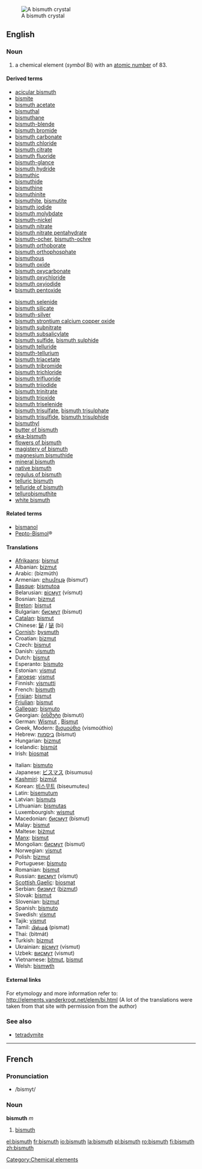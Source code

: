 [[Image:Bismuth_crystal_macro.jpg|thumb|right|A bismuth crystal]]
==English==
{{elements|Bi|lead|Pb|polonium|Po}}
=== Noun ===
{{en-noun-unc}}
{{wikipedia}}

# a chemical element (''symbol'' Bi) with an [[atomic number]] of 83.

====Derived terms====
{{top2}}
*[[acicular bismuth]]
*[[bismite]]
*[[bismuth acetate]]
*[[bismuthal]]
*[[bismuthane]]
*[[bismuth-blende]]
*[[bismuth bromide]]
*[[bismuth carbonate]]
*[[bismuth chloride]]
*[[bismuth citrate]]
*[[bismuth fluoride]]
*[[bismuth-glance]]
*[[bismuth hydride]]
*[[bismuthic]]
*[[bismuthide]]
*[[bismuthine]]
*[[bismuthinite]]
*[[bismuthite]], [[bismutite]]
*[[bismuth iodide]]
*[[bismuth molybdate]]
*[[bismuth-nickel]]
*[[bismuth nitrate]]
*[[bismuth nitrate pentahydrate]]
*[[bismuth-ocher]], [[bismuth-ochre]]
*[[bismuth orthoborate]]
*[[bismuth orthophosphate]]
*[[bismuthous]]
*[[bismuth oxide]]
*[[bismuth oxycarbonate]]
*[[bismuth oxychloride]]
*[[bismuth oxyiodide]]
*[[bismuth pentoxide]]
{{mid2}}
*[[bismuth selenide]]
*[[bismuth silicate]]
*[[bismuth-silver]]
*[[bismuth strontium calcium copper oxide]]
*[[bismuth subnitrate]]
*[[bismuth subsalicylate]]
*[[bismuth sulfide]], [[bismuth sulphide]]
*[[bismuth telluride]]
*[[bismuth-tellurium]]
*[[bismuth triacetate]]
*[[bismuth tribromide]]
*[[bismuth trichloride]]
*[[bismuth trifluoride]]
*[[bismuth triiodide]]
*[[bismuth trinitrate]]
*[[bismuth trioxide]]
*[[bismuth triselenide]]
*[[bismuth trisulfate]], [[bismuth trisulphate]]
*[[bismuth trisulfide]], [[bismuth trisulphide]]
*[[bismuthyl]]
*[[butter of bismuth]]
*[[eka-bismuth]]
*[[flowers of bismuth]]
*[[magistery of bismuth]]
*[[magnesium bismuthide]]
*[[mineral bismuth]]
*[[native bismuth]]
*[[regulus of bismuth]]
*[[telluric bismuth]]
*[[telluride of bismuth]]
*[[tellurobismuthite]]
*[[white bismuth]]
{{bottom}}

====Related terms====
*[[bismanol]]
*[[w:Pepto-Bismol|Pepto-Bismol]]&reg;

==== Translations ====
{{top}}
*[[Afrikaans]]: [[bismut]]
*Albanian: [[bizmut]]
*Arabic: {{ARchar|[[بزموث]]}} (bizmúth) {{m}}
*Armenian: [[բիսմութ]] (bismut‘)
*[[Basque]]: [[bismutoa]]
*Belarusian: [[вiсмут]] (vísmut) {{m}}
*Bosnian: [[bizmut]]
*[[Breton]]: [[bismut]]
*Bulgarian: [[бисмут]] (bísmut) {{m}}
*[[Catalan]]: [[bismut]]
*Chinese: [[鉍]] / [[铋]] (bì)
*[[Cornish]]: [[bysmuth]]
*Croatian: [[bizmut]]
*Czech: [[bismut]]
*Danish: [[vismuth]]
*Dutch: [[bismut]] {{n}}
*Esperanto: [[bismuto]]
*Estonian: [[vismut]]
*[[Faroese]]: [[vismut]]
*Finnish: [[vismutti]]
*French: [[bismuth#French|bismuth]] {{m}}
*[[Frisian]]: [[bismut]]
*[[Friulian]]: [[bismut]]
*[[Gallegan]]: [[bismuto]]
*Georgian: [[ბისმუტი]] (bismuti)
*German: [[Wismut]] {{n}}, [[Bismut]] {{n}}
*Greek, Modern: [[βισμούθιο]] (vismoúthio) {{n}}
*Hebrew: [[ביסמות]] (bísmut)
*Hungarian: [[bizmut]]
*Icelandic: [[bismút]]
*Irish: [[biosmat]]
{{mid}}
*Italian: [[bismuto]] {{m}}
*Japanese: [[ビスマス]] (bisumusu)
*[[Kashmiri]]: [[bizmùt]]
*Korean: [[비스무트]] (biseumuteu)
*Latin: [[bisemutum]]
*Latvian: [[bismuts]]
*Lithuanian: [[bismutas]]
*Luxembourgish: [[wismut]]
*Macedonian: [[бисмут]] (bísmut) {{m}}
*Malay: [[bismut]]
*Maltese: [[biżmut]]
*[[Manx]]: [[bismut]]
*Mongolian: [[бисмут]] (bismut)
*Norwegian: [[vismut]]
*Polish: [[bizmut]] {{m}}
*Portuguese: [[bismuto]] {{m}}
*Romanian: [[bismut]] {{n}}
*Russian: [[висмут]] (vísmut) {{m}}
*[[Scottish Gaelic]]: [[biosmat]]
*Serbian: [[бизмут]] ([[bizmut]]) {{m}}
*Slovak: [[bismut]]
*Slovenian: [[bizmut]]
*Spanish: [[bismuto]] {{m}}
*Swedish: [[vismut]]
*Tajik: [[vismut]]
*Tamil: [[பிஸ்மத்]] (pismat)
*Thai: {{THchar|[[บิสมัท]]}} (bìtmát)
*Turkish: [[bizmut]]
*Ukrainian: [[вiсмут]] (vísmut) {{m}}
*Uzbek: [[висмут]] (vismut)
*Vietnamese: [[bitmut]], [[bismut]]
*Welsh: [[bismwth]]
{{bottom}}

====External links====
For etymology and more information refer to:
http://elements.vanderkrogt.net/elem/bi.html
(A lot of the translations were taken from that site with permission from the author)

===See also===
*[[tetradymite]]

[[Category:Chemical elements]]

----

==French==
===Pronunciation===
*/bismyt/

===Noun===
'''bismuth''' ''m''

#[[bismuth#English|bismuth]]

[[el:bismuth]]
[[fr:bismuth]]
[[io:bismuth]]
[[la:bismuth]]
[[pl:bismuth]]
[[ro:bismuth]]
[[fi:bismuth]]
[[zh:bismuth]]